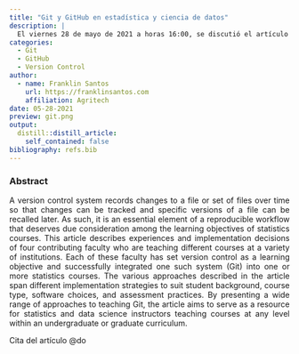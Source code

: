 ```yaml
---
title: "Git y GitHub en estadística y ciencia de datos"
description: |
  El viernes 28 de mayo de 2021 a horas 16:00, se discutió el artículo de revisión: "Implementing Version Control With Git and GitHub as a Learning Objective in Statistics and Data Science Courses".
categories:
  - Git
  - GitHub
  - Version Control
author:
  - name: Franklin Santos
    url: https://franklinsantos.com
    affiliation: Agritech
date: 05-28-2021
preview: git.png
output:
  distill::distill_article:
    self_contained: false
bibliography: refs.bib
---
```


<style>
body {
text-align: justify}
</style>

### Abstract
A version control system records changes to a file or set of files over time so that changes can be tracked and specific versions of a file can be recalled later. As such, it is an essential element of a reproducible workflow that deserves due consideration among the learning objectives of statistics courses. This article describes experiences and implementation decisions of four contributing faculty who are teaching different courses at a variety of institutions. Each of these faculty has set version control as a learning objective and successfully integrated one such system (Git) into one or more statistics courses. The various approaches described in the article span different implementation strategies to suit student background, course type, software choices, and assessment practices. By presenting a wide range of approaches to teaching Git, the article aims to serve as a resource for statistics and data science instructors teaching courses at any level within an undergraduate or graduate curriculum.

Cita del artículo @do


